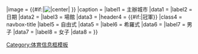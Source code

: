 {{infobox
|above   = {{#if:{{{Name|}}}|{{{year|}}} {{{Name|}}} {{{yearr|}}} <includeonly>|{{PAGENAME}}</includeonly>}}
|image   = {{#if:{{{Logo|}}}|[[File:{{{Logo}}}|{{px|{{{Size|}}}|frameless}}|center|{{{Name}}}]] }}
|caption = {{{Optional caption|}}}
|label1  = 主辦城市
|data1   = {{{Host city|}}}
|label2  = 日期
|data2   = {{{dates|}}}
|label3 = 場館
|data3  = {{{Stadium|}}}
|header4 = {{#if:{{{Freestyle|}}}{{{Greco-Roman|}}}{{{Women|}}}{{{Men|}}}|冠軍}}
|class4  = navbox-title
|label5  = 自由式
|data5   = {{{Freestyle|}}}
|label6  = 希羅式
|data6   = {{{Greco-Roman|}}}
|label7  = 男子
|data7   = {{{Men|}}}
|label8  = 女子
|data8   = {{{Women|}}}
}}<noinclude>
[[Category:体育信息框模板]]
</noinclude>